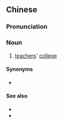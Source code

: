 {{also|师院}}
==Chinese==
{{zh-forms|s=师院}}

===Pronunciation===
{{zh-pron
|m=shīyuàn
|mn=su-īⁿ
|cat=n
}}

===Noun===
{{zh-noun}}

# [[teachers]]' [[college]]

====Synonyms====
* {{zh-l|師範學院}}

====See also====
* {{zh-l|師大}}
* {{zh-l|師範大學}}

{{zh-cat|Education|Schools}}